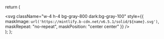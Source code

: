   return (
    <div className="h-4 w-4 fill-gray-800 dark:fill-gray-100 text-gray-800 dark:text-gray-100 inline-block align-middle">
      <svg
        className="w-4 h-4 bg-gray-800 dark:bg-gray-100"
        style={{
          maskImage: `url('https://mintlify.b-cdn.net/v6.5.1/solid/${name}.svg')`,
          maskRepeat: "no-repeat",
          maskPosition: "center center"
        }}
      />
    </div>
  );
};
